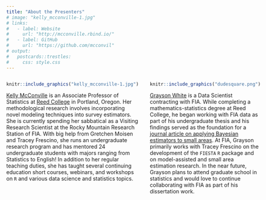 ```yaml
---
title: "About the Presenters"
# image: "kelly_mcconville-1.jpg"
# links:
#   - label: Website
#     url: "http://mcconville.rbind.io/"
#   - label: GitHub
#     url: "https://github.com/mcconvil"
# output:
#   postcards::trestles:
#     css: style.css
---
```



:::: {style="display: grid; grid-template-columns: 1fr 1fr; grid-column-gap: 30px;"}

::: {}

```r
knitr::include_graphics("kelly_mcconville-1.jpg")
```


[Kelly McConville](http://mcconville.rbind.io/) is an Associate Professor of Statistics at [Reed College](https://www.reed.edu/math/) in Portland, Oregon.  Her methodological research involves incorporating novel modeling techniques into survey estimators.  She is currently spending her sabbatical as a Visiting Research Scientist at the Rocky Mountain Research Station of FIA.  With big help from Gretchen Moisen and Tracey Frescino, she runs an undergraduate research program and has mentored 24 undergraduate students with majors ranging from Statistics to English!  In addition to her regular teaching duties, she has taught several continuing education short courses, webinars, and workshops on `R` and various data science and statistics topics.  
:::


::: {}

```r
knitr::include_graphics("dudesquare.png")
```

[Grayson White](https://graysonwhite.com/) is a Data Scientist contracting with FIA. While completing a mathematics-statistics degree at Reed College, he began working with FIA data as part of his undergraduate thesis and his findings served as the foundation for a [journal article on applying Bayesian estimators to small areas](https://www.frontiersin.org/articles/10.3389/ffgc.2021.752911/abstract). At FIA, Grayson primarily works with Tracey Frescino on the development of the `FIESTA` `R` package and on model-assisted and small area estimation research. In the near future, Grayson plans to attend graduate school in statistics and would love to continue collaborating with FIA as part of his dissertation work.
:::

::::







